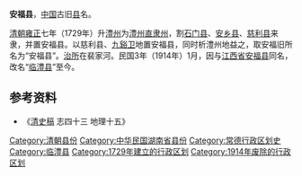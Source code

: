 '''安福县'''，[[中国|中国]]古旧[[县|县]]名。

[[清朝|清朝]][[雍正|雍正]]七年（1729年）升[[澧州|澧州]]为[[澧州直隶州|澧州直隶州]]，割[[石门县|石门县]]、[[安乡县|安乡县]]、[[慈利县|慈利县]]来隶，并置安福县。以慈利县、[[九谿卫|九谿卫]]地置安福县，同时析澧州地益之，取安福旧所名为“安福县”。[[治所|治所]]在裴家河。民国3年（1914年）1月，因与[[江西省|江西省]][[安福县|安福县]]同名，改名“[[临澧县|临澧县]]”至今。

== 参考资料 ==

*《[[清史稿|清史稿]] 志四十三 地理十五》

{{湖南行政区划小作品}}
{{DEFAULTSORT:A}}
[[Category:清朝县份|Category:清朝县份]] 
[[Category:中华民国湖南省县份|Category:中华民国湖南省县份]]
[[Category:常德行政区划史|Category:常德行政区划史]]
[[Category:临澧县|Category:临澧县]]
[[Category:1729年建立的行政区划|Category:1729年建立的行政区划]]
[[Category:1914年废除的行政区划|Category:1914年废除的行政区划]]